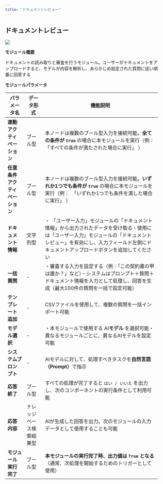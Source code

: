 ```yaml
---
title: "ドキュメントレビュー"
---
```


## ドキュメント**レビュー**

![](https://uxkpl4cba3j.feishu.cn/space/api/box/stream/download/asynccode/?code=YWRlYTA0OTUyYWEzZmViZWZmNGM1ODU5MmMxZGVmNWZfMGZpRG5ZUG1xM0JEbEJ2clFpd2JpckpCOXFHY3hHaUZfVG9rZW46V3M2OWJycTg4bzNpVEt4bDZnTmM4ZXdhblRkXzE3NDI5OTcwOTE6MTc0MzAwMDY5MV9WNA)

**モジュール概要**

ドキュメントの読み取りと審査を行うモジュール。ユーザーがドキュメントをアップロードすると、モデルが内容を解析し、あらかじめ設定された質問に従い順番に回答する

**モジュールパラメータ**

| パラメータ名            | データ形式        | 機能説明                                                                                                             |
| ----------------- | ------------ | ---------------------------------------------------------------------------------------------------------------- |
| **連動アクティベーション**   | ブール型         | 本ノードは複数のブール型入力を接続可能。**全ての条件が `true`&#x20;**&#x20;の場合に本モジュールを実行（例：　「すべての条件が満たされた場合に実行」 ）                          |
| **任意条件アクティベーション** | ブール型         | 本ノードは複数のブール型入力を接続可能。**いずれか1つでも条件が `true`&#x20;**&#x306E;場合に本モジュールを実行（例：　「いずれか1つでも条件を満した場合に実行」 ）                  |
| **ドキュメント情報**      | 文字列型         | ・ 「ユーザー入力」モジュールの「ドキュメント情報」から出力されたデータを受け取る・使用には「ユーザー入力」モジュールの「ドキュメントレビュー」を有効にし、入力フィールド左側にドキュメントアップロードボタンを追加してください |
| **一括質問**          | -            | ・審査する入力を設定する（例：「この契約書の甲は誰か？」など）・システムはプロンプト＋質問＋ドキュメント情報を入力として処理し、回答を生成（最大100件の質問を一括で設定可能）                         |
| **テンプレート追加**      | -            | CSVファイルを使用して、複数の質問を一括インポート可能                                                                                     |
| **モデル選択**         | -            | ・本モジュールで使用する AI**モデル** を選択可能・異なるモジュールごとに、異なるAIモデルを設定可能                                                           |
| **システムプロンプト**     | -            | AIモデルに対して、処理すべきタスクを**自然言語（Prompt）**&#x3067;指示                                                                    |
| **応答終了**          | ブール型         | すべての処理が完了すると `はい / いいえ` を出力し、次のコンポーネントの実行条件として利用可能                                                               |
| **応答内容**          | ナレッジベース検索結果型 | AIが生成した回答を出力。次のモジュールの入力データとして使用することも可能                                                                           |
| **モジュール実行完了**     | ブール型         | **本モジュールの実行完了時、出力値は `True` となる**（通常、次処理を開始するためのトリガーとして使用）                                                        |
